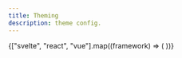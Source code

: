 ```yaml
---
title: Theming
description: theme config.
---
```



<CardGrid>
	{["svelte", "react", "vue"].map((framework) => (
		<LinkCard
			title={capitalizeUtil(framework)}
			href={`/docs/ui-frameworks/${framework}/getting-started/theming/`}
		/>
	))}
</CardGrid>
